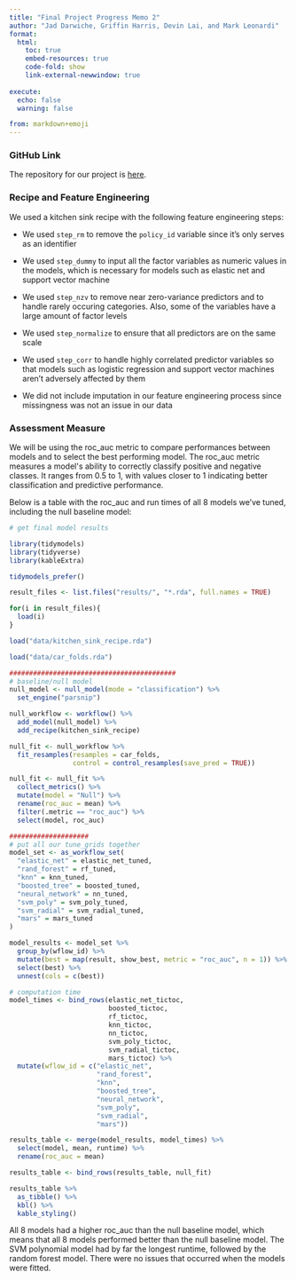 ```yaml
---
title: "Final Project Progress Memo 2"
author: "Jad Darwiche, Griffin Harris, Devin Lai, and Mark Leonardi"
format:
  html:
    toc: true
    embed-resources: true
    code-fold: show
    link-external-newwindow: true
    
execute:
  echo: false
  warning: false

from: markdown+emoji  
---
```


### GitHub Link

The repository for our project is [here](https://github.com/mleonardi6/301-3-final-project).

### Recipe and Feature Engineering

We used a kitchen sink recipe with the following feature engineering steps:

-   We used `step_rm` to remove the `policy_id` variable since it's only serves as an identifier

-   We used `step_dummy` to input all the factor variables as numeric values in the models, which is necessary for models such as elastic net and support vector machine

-   We used `step_nzv` to remove near zero-variance predictors and to handle rarely occuring categories. Also, some of the variables have a large amount of factor levels

-   We used `step_normalize` to ensure that all predictors are on the same scale

-   We used `step_corr` to handle highly correlated predictor variables so that models such as logistic regression and support vector machines aren't adversely affected by them

-   We did not include imputation in our feature engineering process since missingness was not an issue in our data

### Assessment Measure

We will be using the roc_auc metric to compare performances between models and to select the best performing model. The roc_auc metric measures a model\'s ability to correctly classify positive and negative classes. It ranges from 0.5 to 1, with values closer to 1 indicating better classification and predictive performance.

Below is a table with the roc_auc and run times of all 8 models we've tuned, including the null baseline model:

```r
# get final model results

library(tidymodels)
library(tidyverse)
library(kableExtra)

tidymodels_prefer()

result_files <- list.files("results/", "*.rda", full.names = TRUE)

for(i in result_files){
  load(i)
}

load("data/kitchen_sink_recipe.rda")

load("data/car_folds.rda")

##########################################
# baseline/null model
null_model <- null_model(mode = "classification") %>% 
  set_engine("parsnip")

null_workflow <- workflow() %>% 
  add_model(null_model) %>% 
  add_recipe(kitchen_sink_recipe)

null_fit <- null_workflow %>% 
  fit_resamples(resamples = car_folds,
                control = control_resamples(save_pred = TRUE))

null_fit <- null_fit %>% 
  collect_metrics() %>% 
  mutate(model = "Null") %>% 
  rename(roc_auc = mean) %>% 
  filter(.metric == "roc_auc") %>% 
  select(model, roc_auc)

####################
# put all our tune_grids together
model_set <- as_workflow_set(
  "elastic_net" = elastic_net_tuned, 
  "rand_forest" = rf_tuned,
  "knn" = knn_tuned,
  "boosted_tree" = boosted_tuned,
  "neural_network" = nn_tuned,
  "svm_poly" = svm_poly_tuned,
  "svm_radial" = svm_radial_tuned,
  "mars" = mars_tuned
)

model_results <- model_set %>% 
  group_by(wflow_id) %>% 
  mutate(best = map(result, show_best, metric = "roc_auc", n = 1)) %>% 
  select(best) %>% 
  unnest(cols = c(best))

# computation time
model_times <- bind_rows(elastic_net_tictoc,
                         boosted_tictoc,
                         rf_tictoc,
                         knn_tictoc,
                         nn_tictoc,
                         svm_poly_tictoc,
                         svm_radial_tictoc,
                         mars_tictoc) %>% 
  mutate(wflow_id = c("elastic_net", 
                      "rand_forest",
                      "knn",
                      "boosted_tree",
                      "neural_network",
                      "svm_poly",
                      "svm_radial",
                      "mars"))

results_table <- merge(model_results, model_times) %>% 
  select(model, mean, runtime) %>% 
  rename(roc_auc = mean) 

results_table <- bind_rows(results_table, null_fit) 

results_table %>% 
  as_tibble() %>% 
  kbl() %>% 
  kable_styling()
```

All 8 models had a higher roc_auc than the null baseline model, which means that all 8 models performed better than the null baseline model. The SVM polynomial model had by far the longest runtime, followed by the random forest model. There were no issues that occurred when the models were fitted.
